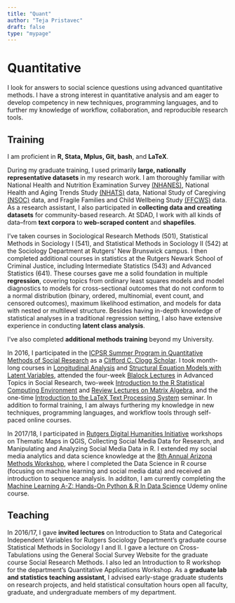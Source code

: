 ```yaml
---
title: "Quant"
author: "Teja Pristavec"
draft: false
type: "mypage"
---
```


# Quantitative 
I look for answers to social science questions using advanced quantitative methods. I have a strong interest in quantitative analysis and am eager to develop competency in new techniques, programming languages, and to further my knowledge of workflow, collaboration, and reproducible research tools.

## Training
I am proficient in **R, Stata, Mplus, Git, bash**, and **LaTeX**. 

During my graduate training, I used primarily **large, nationally representative datasets** in my research work. I am thoroughly familiar with National Health and Nutrition Examination Survey [(NHANES)](http://www.cdc.gov/nchs/nhanes.htm), National Health and Aging Trends Study [(NHATS)](https://www.nhats.org) data, National Study of Caregiving [(NSOC)](http://www.nhats.org/scripts/participant/nsocoverview.htm) data, and Fragile Families and Child Wellbeing Study [(FFCWS)](http://www.fragilefamilies.princeton.edu) data. As a research assistant, I also participated in **collecting data and creating datasets** for community-based research. At SDAD, I work with all kinds of data--from **text corpora** to **web-scraped content** and **shapefiles**.

I’ve taken courses in Sociological Research Methods (501), Statistical Methods in Sociology I (541), and Statistical Methods in Sociology II (542) at the Sociology Department at Rutgers’ New Brunswick campus. I then completed additional courses in statistics at the Rutgers Newark School of Criminal Justice, including Intermediate Statistics (543) and Advanced Statistics (641). These courses gave me a solid foundation in multiple **regression**, covering topics from ordinary least squares models and model diagnostics to models for cross-sectional outcomes that do not conform to a normal distribution (binary, ordered, multinomial, event count, and censored outcomes), maximum likelihood estimation, and models for data with nested or multilevel structure. Besides having in-depth knowledge of statistical analyses in a traditional regression setting, I also have extensive experience in conducting **latent class analysis**.

I've also completed **additional methods training** beyond my University. 

In 2016, I participated in the [ICPSR Summer Program in Quantitative Methods of Social Research](http://www.icpsr.umich.edu/icpsrweb/sumprog/index.jsp) as a [Clifford C. Clogg Scholar](http://www.icpsr.umich.edu/icpsrweb/content/sumprog/scholarship/winners-2016.html). I took month-long courses in [Longitudinal Analysis](http://www.icpsr.umich.edu/icpsrweb/sumprog/courses/0025) and [Structural Equation Models with Latent Variables](http://www.icpsr.umich.edu/icpsrweb/sumprog/courses/0015), attended the four-week [Blalock Lectures](https://www.icpsr.umich.edu/icpsrweb/content/sumprog/2016/schedule.html) in Advanced Topics in Social Research, two-week [Introduction to the R Statistical Computing Environment](http://www.icpsr.umich.edu/icpsrweb/sumprog/courses/0033) and [Review Lectures on Matrix Algebra](http://www.icpsr.umich.edu/icpsrweb/sumprog/courses/0057), and the one-time [Introduction to the LaTeX Text Processing System](https://www.icpsr.umich.edu/icpsrweb/sumprog/courses/0139) seminar. In addition to formal training, I am always furthering my knowledge in new techniques, programming languages, and workflow tools through self-paced online courses.

In 2017/18, I participated in [Rutgers Digital Humanities Initiative](http://dh.rutgers.edu/fall-2017-workshops/) workshops on Thematic Maps in QGIS, Collecting Social Media Data for Research, and Manipulating and Analyzing Social Media Data in R. I extended my social media analytics and data science knowledge at the [8th Annual Arizona Methods Workshop](https://sociology.arizona.edu/methods), where I completed the Data Science in R course (focusing on machine learning and social media data) and received an introduction to sequence analysis. In additon, I am currently completing the [Machine Learning A-Z: Hands-On Python & R In Data Science](https://www.udemy.com/machinelearning/) Udemy online course.

## Teaching
In 2016/17, I gave **invited lectures** on Introduction to Stata and Categorical Independent Variables for Rutgers Sociology Department’s graduate course Statistical Methods in Sociology I and II. I gave a lecture on Cross-Tabulations using the General Social Survey Website for the graduate course Social Research Methods. I also led an Introduction to R workshop for the department's Quantitative Applications Workshop. As a **graduate lab and statistics teaching assistant**, I advised early-stage graduate students on research projects, and held statistical consultation hours open all faculty, graduate, and undergraduate members of my department. 

